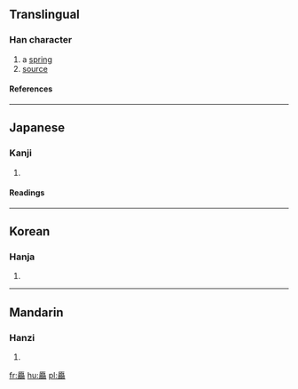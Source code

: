 {{see|源}}

==Translingual==
===Han character===
{{Han char|rn=27|rad=厂|as=28|sn=30|four=|canj=一火一火火 (MFMFF)}}
# a [[spring]]
# [[source]]
====References====
{{Han ref|kx=0163.190|dkj=03056|dj=0371.230|hdz=10081.020|uh=53B5|ud=21429}}
----
==Japanese==
===Kanji===
{{ja-kanji|grade=|rs=厂28}}
# {{defn|Japanese}} 
====Readings====
{{ja-readings|on=[[げん]] (gen)|kun=[[みなもと]] (minamoto)}}
----
==Korean==
===Hanja===
{{ko-hanja|hangeul=원|rv=won|mr=wŏn}}
# {{defn|Korean}}
----
==Mandarin==
===Hanzi===
{{cmn-hanzi|pin=[[yuán]] ([[yuan2]])|wg=yüan<sup>2</sup>}}
# {{defn|Mandarin}}

[[fr:厵]]
[[hu:厵]]
[[pl:厵]]